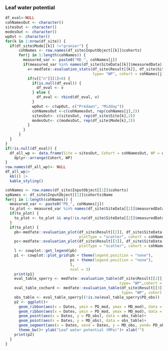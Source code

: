 
### Leaf water potential

```r
df_eval<-NULL
cohNamesOut <- character()
sitesOut <- character()
modesOut <- character()
wpOut <- character()
for(k in 1:nrow(df_site)) {
  if(df_site$Mode[[k]] !="granier") {
      cohNames <- row.names(df_site$InputObject[[k]]$cohorts)
      for(j in 1:length(cohNames)) {
        measured_var <- paste0("MD_", cohNames[j])
        if(measured_var %in% names(df_site$SiteData[[k]]$measuredData)) {
          v<-medfate::evaluation_stats(df_site$Result[[k]], df_site$SiteData[[k]]$measuredData,
                                       type= "WP", cohort = cohNames[j])
          if(v[["n"]][1]>0) {
            if(is.null(df_eval)) {
              df_eval <- v
            } else {
              df_eval <- rbind(df_eval, v)
            }
            wpOut <- c(wpOut, c("Predawn", "Midday"))
            cohNamesOut <-c(cohNamesOut, rep(cohNames[j],2))
            sitesOut<- c(sitesOut, rep(df_site$Site[k],2))
            modesOut<- c(modesOut, rep(df_site$Mode[k],2))
          }
        }
      }
  }
}
if(!is.null(df_eval)) {
  df_all_wp <- data.frame(Site = sitesOut, Cohort = cohNamesOut, WP = wpOut, Mode = modesOut,  df_eval) |>
    dplyr::arrange(Cohort, WP)
}
row.names(df_all_wp)<- NULL
df_all_wp|>
  kbl() |>
  kable_styling()
```


```r
cohNames <- row.names(df_site$InputObject[[1]]$cohorts)
spNames <- df_site$InputObject[[1]]$cohorts$Name
for(j in 1:length(cohNames)) {
  measured_var <- paste0("PD_", cohNames[j])
  to_plot <- measured_var %in% names(df_site$SiteData[[2]]$measuredData)
  if(to_plot) {
    to_plot <- to_plot && any(!is.na(df_site$SiteData[[2]]$measuredData[[measured_var]]))
  }
  if(to_plot) {
    pb<-medfate::evaluation_plot(df_site$Result[[2]], df_site$SiteData[[2]]$measuredData, type= "WP", 
                                 plotType = "scatter", cohort = cohNames[j])+labs(subtitle="Sperry")
    pc<-medfate::evaluation_plot(df_site$Result[[3]], df_site$SiteData[[3]]$measuredData, type= "WP", 
                                 plotType = "scatter", cohort = cohNames[j])+labs(subtitle="Cochard", title="")
    l <- cowplot::get_legend(pb)
    p1 <- cowplot::plot_grid(pb + theme(legend.position = "none"),
                             pc + theme(legend.position = "none"), 
                             l, 
                             ncol = 3)
    print(p1)
    eval_table_sperry <- medfate::evaluation_table(df_site$Result[[2]], df_site$SiteData[[2]]$measuredData,
                                                   type= "WP",cohort = cohNames[j])
    eval_table_cochard <- medfate::evaluation_table(df_site$Result[[3]], df_site$SiteData[[3]]$measuredData,
                                                    type= "WP", cohort = cohNames[j])
    obs_table <- eval_table_sperry[(!is.na(eval_table_sperry$PD_obs)) | (!is.na(eval_table_sperry$MD_obs)) ,]
    p2 <- ggplot()+
      geom_ribbon(aes(x = Dates, ymin = PD_mod, ymax = MD_mod), data = eval_table_sperry, alpha = 0.5, fill = "green")+
      geom_ribbon(aes(x = Dates, ymin = PD_mod, ymax = MD_mod), data = eval_table_cochard, alpha = 0.5, fill = "blue")+
      geom_point(aes(x = Dates, y = PD_obs), data = obs_table)+
      geom_point(aes(x = Dates, y = MD_obs), data = obs_table)+
      geom_segment(aes(x = Dates, xend = Dates, y = MD_obs, yend= PD_obs), data = obs_table)+
      theme_bw()+ ylab("Leaf water potential (MPa)")+ xlab("")
    print(p2)
  }
}
```